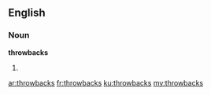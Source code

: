 ==English==

===Noun===
'''throwbacks'''

# {{plural of|throwback}}

[[ar:throwbacks]]
[[fr:throwbacks]]
[[ku:throwbacks]]
[[my:throwbacks]]